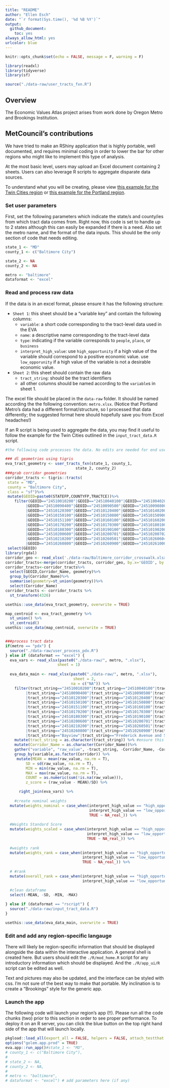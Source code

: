```yaml
---
title: "README"
author: "Ellen Esch"
date: "`r format(Sys.time(), '%d %B %Y')`"
output:
  github_document:
    toc: yes
always_allow_html: yes
urlcolor: blue
---
```


```r
knitr::opts_chunk$set(echo = FALSE, message = F, warning = F)

library(readxl)
library(tidyverse)
library(sf)

source("./data-raw/user_tracts_fxn.R")
```

## Overview

The Economic Values Atlas project arises from work done by Oregon Metro and Brookings Institution. 

## MetCouncil's contributions

We have tried to make an RShiny application that is highly portable, well documented, and requires minimal coding in order to lower the bar for other regions who might like to implement this type of analysis. 

At the most basic level, users may upload an Excel document containing 2 sheets. Users can also leverage R scripts to aggregate disparate data sources. 

To understand what you will be creating, please view [this example for the Twin Cities region](https://metrotransitmn.shinyapps.io/eva_app_v1/) or [this example for the Portland region](https://metrotransitmn.shinyapps.io/eva_app_pdx/).

### Set user parameters

First, set the following parameters which indicate the state/s and county/ies from which tract data comes from. Right now, this code is set to handle up to 2 states although this can easily be expanded if there is a need. Also set the metro name, and the format of the data inputs. This should be the only section of code that needs editing. 

```r
state_1 <- "MD"
county_1 <- c("Baltimore City")

state_2 <- NA
county_2 <- NA

metro <- "baltimore"
dataformat <- "excel"

```

### Read and process raw data

If the data is in an excel format, please ensure it has the following structure:

- `Sheet 1`: this sheet should be a "variable key" and contain the following columns:
  - `variable`: a short code corresponding to the tract-level data used in the EVA
  - `name`: a descriptive name corresponding to the tract-level data
  - `type`: indicating if the variable corresponds to `people`, `place`, or `business`
  - `interpret_high_value`: use `high_opportunity` if a high value of the variable should correspond to a positive economic value. use `low_opporunity` if a high value of the variable is not a desirable economic value. 
- `Sheet 2`: this sheet should contain the raw data
  - `tract_string`: should be the tract identifiers
  - all other columns should be named according to the `variable`s in sheet 1.
  
The excel file should be placed in the `data-raw` folder. It should be named according the the following convention: `metro.xlsx`. (Notice that Portland Metro's data had a different format/structure, so I processed that data differently; the suggested format here should hopefully save you from Excel headaches!)
  
If an R script is being used to aggregate the data, you may find it useful to follow the example for the Twin Cities outlined in the `input_tract_data.R` script. 

```r
#the following code processes the data. No edits are needed for end users.

### dl geometries using tigris
eva_tract_geometry <- user_tracts_fxn(state_1, county_1,
                               state_2, county_2)  
###grab corridor geometries
corridor_tracts <- tigris::tracts(
 state = "MD",
 county = "Baltimore City",
 class = "sf")%>%
 mutate(GEOID=paste0(STATEFP,COUNTYFP,TRACTCE))%>%
    filter(GEOID=="24510010200"|GEOID=="24510040100"|GEOID=="24510040200"|GEOID=="24510090300"
         |GEOID=="24510090400"|GEOID=="24510090500"|GEOID=="24510090800"|GEOID=="24510120201"
         |GEOID=="24510120300"|GEOID=="24510120400"|GEOID=="24510140200"|GEOID=="24510140300"
         |GEOID=="24510150100"|GEOID=="24510150800"|GEOID=="24510150900"|GEOID=="24510151000"
         |GEOID=="24510151100"|GEOID=="24510160100"|GEOID=="24510160200"|GEOID=="24510170100"
         |GEOID=="24510170200"|GEOID=="24510170300"|GEOID=="24510180100"|GEOID=="24510180200"
         |GEOID=="24510180300"|GEOID=="24510190100"|GEOID=="24510190200"|GEOID=="24510190300"
         |GEOID=="24510200600"|GEOID=="24510200701"|GEOID=="24510200702"|GEOID=="24510210100"
         |GEOID=="24510210200"|GEOID=="24510260501"|GEOID=="24510260604"|GEOID=="24510260700"
         |GEOID=="24510260800"|GEOID=="24510260900"|GEOID=="24510261000"|GEOID=="24510261100")%>%
 select(GEOID)
library(rgdal)
corridor_geo <- read_xlsx('./data-raw/Baltimore_corridor_crosswalk.xlsx')
corridor_tracts<-merge(corridor_tracts, corridor_geo, by.x='GEOID', by.y='tract_string')
corridor_tracts<-corridor_tracts%>%
  select(GEOID,Corridor_Name, geometry)%>%
  group_by(Corridor_Name)%>%
  summarise(geometry=st_union(geometry))%>%
  select(Corridor_Name)
corridor_tracts <- corridor_tracts %>% 
  st_transform(4326)

usethis::use_data(eva_tract_geometry, overwrite = TRUE)

map_centroid <- eva_tract_geometry %>%
  st_union() %>%
  st_centroid()
usethis::use_data(map_centroid, overwrite = TRUE)


###process tract data
if(metro == "pdx") {
  source("./data-raw/user_process_pdx.R")
} else if (dataformat == "excel") {
  eva_vars <- read_xlsx(paste0("./data-raw/", metro, ".xlsx"),
                       sheet = 1)
  
  eva_data_main <- read_xlsx(paste0("./data-raw/", metro, ".xlsx"),
                              sheet = 2,
                             na = c("NA")) %>% 
    filter(tract_string=="24510010200"|tract_string=="24510040100"|tract_string=="24510040200"|tract_string=="24510090300"
         |tract_string=="24510090400"|tract_string=="24510090500"|tract_string=="24510090800"|tract_string=="24510120201"
         |tract_string=="24510120300"|tract_string=="24510120400"|tract_string=="24510140200"|tract_string=="24510140300"
         |tract_string=="24510150100"|tract_string=="24510150800"|tract_string=="24510150900"|tract_string=="24510151000"
         |tract_string=="24510151100"|tract_string=="24510160100"|tract_string=="24510160200"|tract_string=="24510170100"
         |tract_string=="24510170200"|tract_string=="24510170300"|tract_string=="24510180100"|tract_string=="24510180200"
         |tract_string=="24510180300"|tract_string=="24510190100"|tract_string=="24510190200"|tract_string=="24510190300"
         |tract_string=="24510200600"|tract_string=="24510200701"|tract_string=="24510200702"|tract_string=="24510210100"
         |tract_string=="24510210200"|tract_string=="24510260501"|tract_string=="24510260604"|tract_string=="24510260700"
         |tract_string=="24510260800"|tract_string=="24510260900"|tract_string=="24510261000"|tract_string=="24510261100"
         |tract_string=="Bayview"|tract_string=="Frederick Avenue and S Hilton Street"|tract_string=="Greektown"|tract_string=="Greenmount Avenue (1900-2800) North Ave to 28th Street"|tract_string=="Greenmount Avenue (2800-3900) Waverly Main Street"|tract_string=="Highlandtown"|tract_string=="Hollins Market / W Baltimore Street"|tract_string=="Liberty Heights & Garrison Blvd" |tract_string=="Market Center"|tract_string=="Pennsylvania Avenue Upton"|tract_string=="Pigtown/Washington Village")%>%
    mutate(tract_string = as.character(tract_string)) %>% #ensure this reads as a character so that we can join with tract geometries
    mutate(Corridor_Name = as.character(Corridor_Name))%>%
    gather("variable", "raw_value", -tract_string, -Corridor_Name, -Corridor) %>%
    group_by(variable,as.factor(Corridor)) %>%
     mutate(MEAN = mean(raw_value, na.rm = T),
         SD = sd(raw_value, na.rm = T),
         MIN = min(raw_value, na.rm = T),
         MAX = max(raw_value, na.rm = T),
         COUNT = as.numeric(sum(!is.na(raw_value))),
         z_score = (raw_value - MEAN)/SD) %>%

      right_join(eva_vars) %>%
    
    #create nominal weights
  mutate(weights_nominal = case_when(interpret_high_value == "high_opportunity" ~ (raw_value - MIN) / (MAX - MIN) * 10,
                                     interpret_high_value == "low_opportunity" ~ 10 - (raw_value - MIN) / (MAX - MIN) * 10,
                                     TRUE ~ NA_real_)) %>%
  
  #Weights Standard Score
  mutate(weights_scaled = case_when(interpret_high_value == "high_opportunity" ~ pnorm(z_score) * 10,
                                    interpret_high_value == "low_opportunity" ~ (10 - pnorm(z_score) * 10),
                                    TRUE ~ NA_real_)) %>%
  
  #weights rank
  mutate(weights_rank = case_when(interpret_high_value == "high_opportunity" ~ min_rank((weights_nominal)) / COUNT * 10,
                                  interpret_high_value == "low_opportunity" ~ min_rank(desc(weights_nominal)) / COUNT * 10,
                                  TRUE ~ NA_real_)) %>%
  
  # #rank
  mutate(overall_rank = case_when(interpret_high_value == "high_opportunity" ~ min_rank(as.numeric(weights_nominal)),
                                  interpret_high_value == "low_opportunity" ~ min_rank(desc(as.numeric(weights_nominal))))) %>%

  #clean dataframe
  select(-MEAN, -SD, -MIN, -MAX)
  
} else if (dataformat == "rscript") {
  source("./data-raw/input_tract_data.R")
}

usethis::use_data(eva_data_main, overwrite = TRUE)

```


### Edit and add any region-specific langauge

There will likely be region-specific information that should be displayed alongside the data within the interactive application. A general shell is created here. But users should edit the `./R/mod_home.R` script for any introductory information which should be displayed. And the `./R/app_ui/R` script can be edited as well.

Text and pictures may also be updated, and the interface can be styled with css. I'm not sure of the best way to make that portable. My inclination is to create a "Brookings" style for the generic app. 

### Launch the app

The following code will launch your region's app (!!). Please run all the code chunks (two) prior to this section in order to see proper performance. To deploy it on an R server, you can click the blue button on the top right hand side of the app that will launch locally.

```r
pkgload::load_all(export_all = FALSE, helpers = FALSE, attach_testthat = FALSE)
options("golem.app.prod" = TRUE)
eva.app::run_app()#state_1 <- "MD",
# county_1 <- c("Baltimore City"),
# 
# state_2 <- NA,
# county_2 <- NA,
# 
# metro <- "baltimore",
# dataformat <- "excel") # add parameters here (if any)
```


